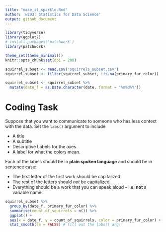 ```yaml
---
title: "make_it_sparkle.Rmd"
author: 'w203: Statistics for Data Science'
output: github_document
---
```


```r
library(tidyverse)
library(ggplot2)
# install.packages('patchwork')
library(patchwork)

theme_set(theme_minimal())
knitr::opts_chunk$set(dpi = 200)
```

```r
squirrel_subset <- read.csv('squirrels_subset.csv')
squirrel_subset <- filter(squirrel_subset, !is.na(primary_fur_color))

squirrel_subset <- squirrel_subset %>%
  mutate(date_f = as.Date.character(date, format = '%m%d%Y'))
```

# Coding Task 

Suppose that you want to communicate to someone who has less context with the data. Set the `labs()` argument to include 

- A title 
- A subtitle 
- Descriptive Labels for the axes 
- A label for what the colors mean. 

Each of the labels should be in **plain spoken language** and should be in sentence case: 

- The first letter of the first work should be capitalized
- The rest of the letters should *not* be capitalized
- Everything should be a work that you can speak aloud -- i.e. **not** a variable name. 

```r
squirrel_subset %>%  
  group_by(date_f, primary_fur_color) %>%  
  summarise(count_of_squirrels = n()) %>%  
  ggplot() + 
  aes(x = date_f, y = count_of_squirrels, color = primary_fur_color) + 
  stat_smooth(se = FALSE) # fill out the labs() arg!
```
